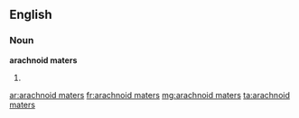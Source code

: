 ==English==

===Noun===
'''arachnoid maters'''

# {{plural of|arachnoid mater}}

[[ar:arachnoid maters]]
[[fr:arachnoid maters]]
[[mg:arachnoid maters]]
[[ta:arachnoid maters]]